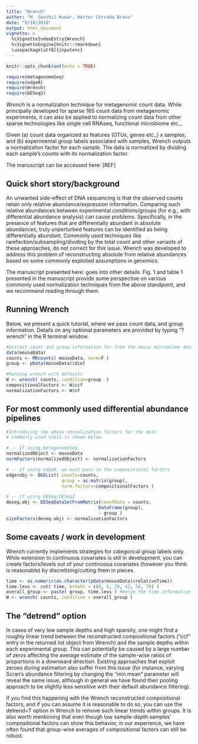 ```yaml
---
title: "Wrench"
author: "M. Senthil Kumar, Héctor Corrada Bravo"
date: "9/18/2018"
output: html_document
vignette: >
  %\VignetteIndexEntry{Wrench}
  %\VignetteEngine{knitr::rmarkdown}
  \usepackage[utf8]{inputenc}
---
```


```r
knitr::opts_chunk$set(echo = TRUE)

require(metagenomeSeq)
require(edgeR)
require(Wrench)
require(DESeq2)

```

_Wrench_ is a normalization technique for metagenomic count data. While principally developed for sparse 16S count data from metagenomic experiments, it can also be applied to normalizing count data from other sparse technologies like single cell RNAseq, functional microbiome etc.,. 

Given (a) count data organized as features (OTUs, genes etc.,) x samples, and (b) experimental group labels associated with samples, Wrench outputs a normalization factor for each sample. The data is normalized by dividing each sample's counts with its normalization factor. 

The manuscript can be accessed here: [REF]

## Quick short story/background
An unwanted side-effect of DNA sequencing is that the observed counts retain only relative abundance/expression information. Comparing such relative abundances between experimental conditions/groups (for e.g., with differential abundance analysis) can cause problems. Specifically, in the presence of features that are differentially abundant in absolute abundances, truly unperturbed features can be identified as being differentially abundant. Commonly used techniques like rarefaction/subsampling/dividing by the total count and other variants of these approaches, do not correct for this issue. Wrench was developed to address this problem of reconstructing absolute from relative abundances based on some commonly exploited assumptions in genomics. 

The manuscript presented here: goes into other details. Fig. 1 and table 1 presented in the manuscript provide some perspective on various commonly used normalization techniques from the above standpoint, and we recommend reading through them. 

## Running Wrench
Below, we present a quick tutorial, where we pass count data, and group information. Details on any optional parameters are provided by typing "?wrench" in the R terminal window.

```r
#extract count and group information for from the mouse microbiome data in the metagenomeSeq package
data(mouseData)
counts <- MRcounts( mouseData, norm=F ) 
group <- pData(mouseData)$diet

#Running wrench with defaults
W <- wrench( counts, condition=group  )
compositionalFactors <- W$ccf
normalizationFactors <- W$nf

```

## For most commonly used differential abundance pipelines
```r
#Introducing the above normalization factors for the most
# commonly used tools is shown below.

# -- If using metagenomeSeq
normalizedObject <- mouseData
normFactors(normalizedObject) <- normalizationFactors

# -- If using edgeR, we must pass in the compositional factors
edgerobj <- DGEList( counts=counts,
                     group = as.matrix(group),
                     norm.factors=compositionalFactors )

# -- If using DESeq/DESeq2
deseq.obj <- DESeqDataSetFromMatrix(countData = counts,
                                   DataFrame(group),
                                   ~ group )
sizeFactors(deseq.obj) <- normalizationFactors

```

## Some caveats / work in development
Wrench currently implements strategies for categorical group labels only. While extension to continuous covariates is still in development, you can create factors/levels out of your continuous covariates (however you think is reasonable) by discretizing/cutting them in pieces. 
```r
time <- as.numeric(as.character(pData(mouseData)$relativeTime))
time.levs <- cut( time, breaks = c(0, 6, 28, 42, 56, 70) )
overall_group <- paste( group, time.levs ) #merge the time information and the group information together
W <- wrench( counts, condition = overall_group )
```

## The "detrend" option
In cases of very low sample depths and high sparsity, one might find a roughly linear trend between the reconstructed compositional factors ("ccf" entry in the returned list object from Wrench) and the sample depths within each experimental group. This can potentially be caused by a large number of zeros affecting the average estimate of the sample-wise ratios of proportions in a downward direction. Existing approaches that exploit zeroes during estimation also suffer from this issue (for instance, varying Scran's abundance filtering by changing the "min.mean" parameter will reveal the same issue, although in general we have found their pooling approach to be slightly less sensitive with their default abundance filtering). 

If you find this happening with the Wrench reconstructed compositional factors, and if you can assume it is reasonable to do so, you can use the detrend=T option in Wrench to remove such linear trends within groups. It is also worth mentioning that even though low sample-depth samples' compositional factors can show this behavior, in our experience, we have often found that group-wise averages of compositional factors can still be robust. 

